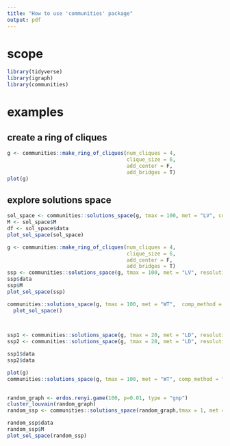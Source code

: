```yaml
---
title: "How to use 'communities' package" 
output: pdf
---
```


# scope

```r
library(tidyverse)
library(igraph)
library(communities)
```


# examples
## create a ring of cliques

```r
g <- communities::make_ring_of_cliques(num_cliques = 4,
                                       clique_size = 6, 
                                       add_center = F, 
                                       add_bridges = T)
plot(g)
```


## explore solutions space
```r
sol_space <- communities::solutions_space(g, tmax = 100, met = "LV", confidence = .9, resolution = 1.0, comp_method = "ami")
M <- sol_space$M 
df <- sol_space$data
plot_sol_space(sol_space)


```

  

```r
g <- communities::make_ring_of_cliques(num_cliques = 4,
                                       clique_size = 6, 
                                       add_center = F, 
                                       add_bridges = T)
ssp <- communities::solutions_space(g, tmax = 100, met = "LV", resolution = 1, confidence = .95) 
ssp$data
ssp$M
plot_sol_space(ssp)
```


```r
communities::solutions_space(g, tmax = 100, met = "WT",  comp_method = "ami", confidence = 0.95) %>% 
  plot_sol_space()

  

```

```r
ssp1 <- communities::solutions_space(g, tmax = 20, met = "LD", resolution = 0.9, comp_method = 'ami')
ssp2 <- communities::solutions_space(g, tmax = 20, met = "LD", resolution = 0.9, comp_method = 'ari') 

ssp1$data
ssp2$data

```


```r
plot(g)
communities::solutions_space(g, tmax = 100, met = "WT", comp_method = "ami") %>% plot_sol_space()
 
```

```r
random_graph <- erdos.renyi.game(100, p=0.01, type = "gnp")
cluster_louvain(random_graph)
random_ssp <- communities::solutions_space(random_graph,tmax = 1, met = "IM", resolution = .99, comp_method = "ari")

random_ssp$data
random_ssp$M
plot_sol_space(random_ssp)


```

